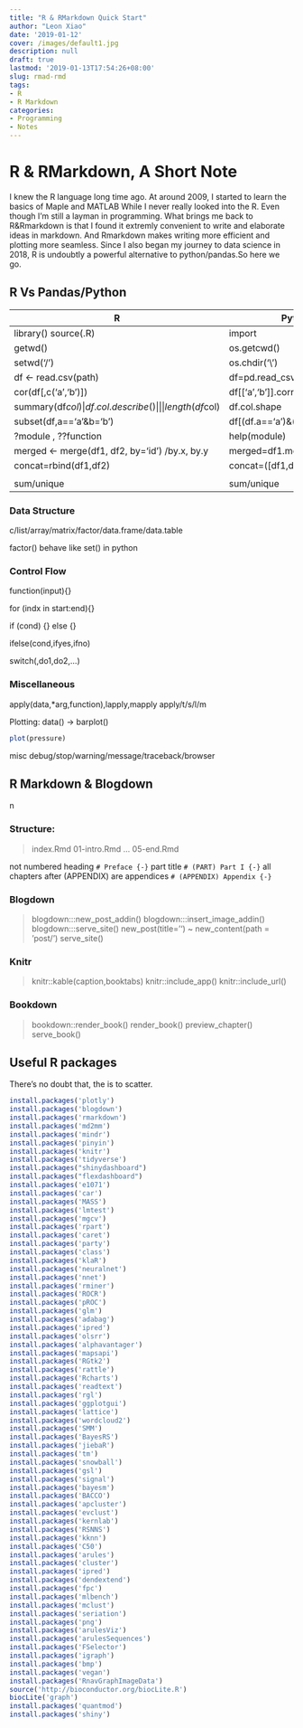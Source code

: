 ---
title: "R & RMarkdown Quick Start"
author: "Leon Xiao"
date: '2019-01-12'
cover: /images/default1.jpg
description: null
draft: true
lastmod: '2019-01-13T17:54:26+08:00'
slug: rmad-rmd
tags:
- R
- R Markdown
categories:
- Programming
- Notes
---

# R & RMarkdown, A Short Note

I knew the R language long time ago. At around 2009, I started to learn the basics of Maple and MATLAB While I never really looked into the R. Even though I'm still a layman in programming. What brings me back to R&Rmarkdown is that I found it extremly convenient to write and elaborate ideas in markdown. And Rmarkdown makes writing more efficient and plotting more seamless. Since I also began my journey to data science in 2018, R is undoubtly a powerful alternative to python/pandas.So here we go.


## R Vs Pandas/Python

  

| R                                               | Python                        |
| ----------------------------------------------- | ----------------------------- |
| library() source(.R)                            | import                        |
| getwd()                                         | os.getcwd()                   |
| setwd('/')                                      | os.chdir('\\')                |
| df <- read.csv(path)                            | df=pd.read_csv(path)          |
| cor(df[,c('a','b')])                            | df[['a','b']].corr()          |
| summary(df$col)                                 | df.col.describe()             |
| %in%                                            | isin()                        |
| length(df$col)                                  | df.col.shape                  |
| subset(df,a=='a'&b='b')                         | df[(df.a=='a')&(df.b=='b')]   |
| ?module ,  ??function                           | help(module)                  |
| merged <- merge(df1, df2, by='id')  /by.x, by.y | merged=df1.merge(df2,on='id') |
| concat=rbind(df1,df2)                           | concat=([df1,df2])            |
|                                                 |                               |
| sum/unique                                      | sum/unique                    |



### Data Structure

c/list/array/matrix/factor/data.frame/data.table

factor() behave like set() in python

### Control Flow
function(input){}

for (indx in start:end){}

if (cond) {} else {}

ifelse(cond,ifyes,ifno)

switch(,do1,do2,...)



### Miscellaneous
apply(data,*arg,function),lapply,mapply
apply/t/s/l/m


Plotting:
data() -> barplot() 

```{r pressure, echo=FALSE}
plot(pressure)
```

misc
debug/stop/warning/message/traceback/browser



## R Markdown & Blogdown

n

### Structure:

> index.Rmd
> 01-intro.Rmd
> ...
> 05-end.Rmd

not numbered heading
```# Preface {-}```
part title
```# (PART) Part I {-} ```
all chapters after (APPENDIX) are appendices
```# (APPENDIX) Appendix {-} ```



### Blogdown

> blogdown:::new_post_addin()
> blogdown:::insert_image_addin()
> blogdown:::serve_site()
> new_post(title='') ~ new_content(path = 'post/')
> serve_site()



### Knitr

> knitr::kable(caption,booktabs)
> knitr::include_app()
> knitr::include_url()

### Bookdown
> bookdown::render_book()
> render_book()
> preview_chapter()
> serve_book()

## Useful R packages

There's no doubt that, the is to scatter.

```R
install.packages('plotly')
install.packages('blogdown')
install.packages('rmarkdown')
install.packages('md2mm')
install.packages('mindr')
install.packages('pinyin')
install.packages('knitr')
install.packages('tidyverse')
install.packages("shinydashboard")
install.packages("flexdashboard")
install.packages('e1071')
install.packages('car')
install.packages('MASS')
install.packages('lmtest')
install.packages('mgcv')
install.packages('rpart')
install.packages('caret')
install.packages('party')
install.packages('class')
install.packages('klaR')
install.packages('neuralnet')
install.packages('nnet')
install.packages('rminer')
install.packages('ROCR')
install.packages('pROC')
install.packages('glm')
install.packages('adabag')
install.packages('ipred')
install.packages('olsrr')
install.packages('alphavantager')
install.packages('mapsapi')
install.packages('RGtk2')
install.packages('rattle')
install.packages('Rcharts')
install.packages('readtext')
install.packages('rgl')
install.packages('ggplotgui')
install.packages('lattice')
install.packages('wordcloud2')
install.packages('SMM')
install.packages('BayesRS')
install.packages('jiebaR')
install.packages('tm')
install.packages('snowball')
install.packages('gsl')
install.packages('signal')
install.packages('bayesm')
install.packages('BACCO')
install.packages('apcluster')
install.packages('evclust')
install.packages('kernlab')
install.packages('RSNNS')
install.packages('kknn')
install.packages('C50')
install.packages('arules')
install.packages('cluster')
install.packages('ipred')
install.packages('dendextend')
install.packages('fpc')
install.packages('mlbench')
install.packages('mclust')
install.packages('seriation')
install.packages('png')
install.packages('arulesViz')
install.packages('arulesSequences')
install.packages('FSelector')
install.packages('igraph')
install.packages('bmp')
install.packages('vegan')
install.packages('RnavGraphImageData')
source('http://bioconductor.org/biocLite.R')
biocLite('graph')
install.packages('quantmod')
install.packages('shiny')
```